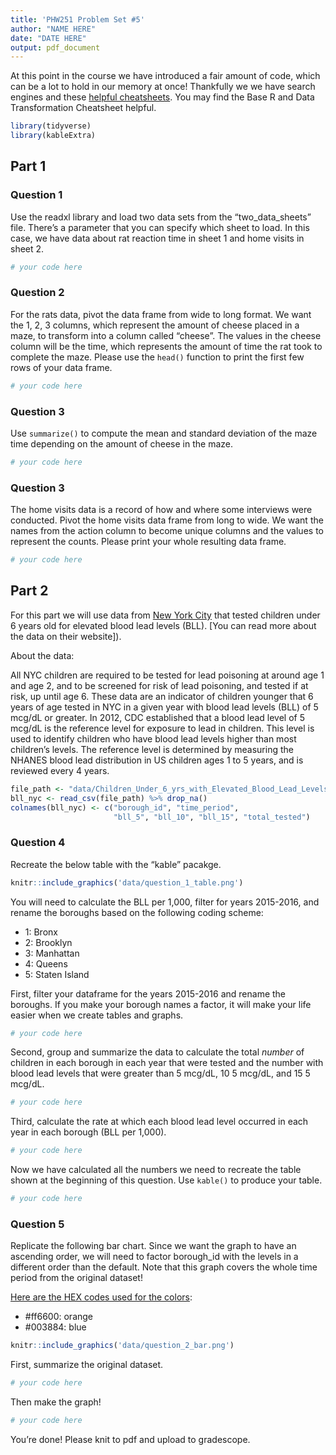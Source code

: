 ```yaml
---
title: 'PHW251 Problem Set #5'
author: "NAME HERE"
date: "DATE HERE"
output: pdf_document
---
```


At this point in the course we have introduced a fair amount of code, which can be a lot to hold in our memory at once! Thankfully we we have search engines and these [helpful cheatsheets](https://rstudio.com/resources/cheatsheets/). You may find the Base R and Data Transformation Cheatsheet helpful.

```r
library(tidyverse)
library(kableExtra)
```

\newpage


## Part 1

### Question 1

Use the readxl library and load two data sets from the "two_data_sheets" file. There's a parameter that you can specify which sheet to load. In this case, we have data about rat reaction time in sheet 1 and home visits in sheet 2.

```r
# your code here
```

\newpage

### Question 2

For the rats data, pivot the data frame from wide to long format. We want the 1, 2, 3 columns, which represent the amount of cheese placed in a maze, to transform into a column called "cheese". The values in the cheese column will be the time, which represents the amount of time the rat took to complete the maze. Please use the `head()` function to print the first few rows of your data frame.

```r
# your code here
```

\newpage 

### Question 3

Use `summarize()` to compute the mean and standard deviation of the maze time depending on the amount of cheese in the maze.

```r
# your code here
```

\newpage

### Question 3

The home visits data is a record of how and where some interviews were conducted. Pivot the home visits data frame from long to wide. We want the names from the action column to become unique columns and the values to represent the counts. Please print your whole resulting data frame.

```r
# your code here
```
\newpage

## Part 2

For this part we will use data from [New York City](https://data.cityofnewyork.us/Health/Children-Under-6-yrs-with-Elevated-Blood-Lead-Leve/tnry-kwh5) that tested children under 6 years old for elevated blood lead levels (BLL). [You can read more about the data on their website]).

About the data:

All NYC children are required to be tested for lead poisoning at around age 1 and age 2, and to be screened for risk of lead poisoning, and tested if at risk, up until age 6. These data are an indicator of children younger that 6 years of age tested in NYC in a given year with blood lead levels (BLL) of 5 mcg/dL or greater. In 2012, CDC established that a blood lead level of 5 mcg/dL is the reference level for exposure to lead in children. This level is used to identify children who have blood lead levels higher than most children's levels. The reference level is determined by measuring the NHANES blood lead distribution in US children ages 1 to 5 years, and is reviewed every 4 years.

```r
file_path <- "data/Children_Under_6_yrs_with_Elevated_Blood_Lead_Levels__BLL_.csv"
bll_nyc <- read_csv(file_path) %>% drop_na()
colnames(bll_nyc) <- c("borough_id", "time_period", 
                       "bll_5", "bll_10", "bll_15", "total_tested")

```

### Question 4

Recreate the below table with the "kable" pacakge.

```r
knitr::include_graphics('data/question_1_table.png')
```

You will need to calculate the BLL per 1,000, filter for years 2015-2016, and rename the boroughs based on the following coding scheme:

* 1: Bronx
* 2: Brooklyn
* 3: Manhattan
* 4: Queens
* 5: Staten Island

First, filter your dataframe for the years 2015-2016 and rename the boroughs. If you make your borough names a factor, it will make your life easier when we create tables and graphs.
```r
# your code here
```

Second, group and summarize the data to calculate the total *number* of children in each borough in each year that were tested and the number with blood lead levels that were greater than 5 mcg/dL, 10 5 mcg/dL, and 15 5 mcg/dL.
```r
# your code here
```

Third, calculate the rate at which each blood lead level occurred in each year in each borough (BLL per 1,000).
```r
# your code here
```

Now we have calculated all the numbers we need to recreate the table shown at the beginning of this question. Use `kable()` to produce your table.
```r
# your code here
```


\newpage

### Question 5

Replicate the following bar chart. Since we want the graph to have an ascending order, we will need to factor borough_id with the levels in a different order than the default. Note that this graph covers the whole time period from the original dataset!

[Here are the HEX codes used for the colors](https://colorswall.com/palette/454/):

* #ff6600: orange
* #003884: blue

```r
knitr::include_graphics('data/question_2_bar.png')
```

First, summarize the original dataset.
```r
# your code here
```

Then make the graph!
```r
# your code here
```




You're done! Please knit to pdf and upload to gradescope. 

